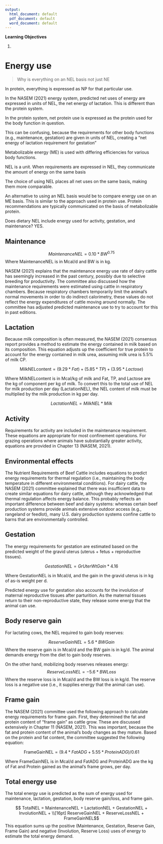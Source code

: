 ```yaml
---
output:
  html_document: default
  pdf_document: default
  word_document: default
---
```


::: {.lo}

**Learning Objectives**

1. 

::: 

# Energy use

> Why is everything on an NEL basis not just NE

In protein, everything is expressed as NP for that particular use. 

In the NASEM (2021) energy system, predicted net uses of energy are expressed in units of NEL, the net energy of lactation. This is different than the protein system. 

In the protein system, net protein use is expressed as the protein used for the body function in question. 

This can be confusing, because the requirements for other body functions (e.g., maintenance, gestation) are given in units of NEL, creating a "net energy of lactation requirement for gestation" 

Metabolizable energy (ME) is used with differing efficiencies for various body functions. 

NEL is a unit. When requirements are expressed in NEL, they communicate the amount of energy on the same basis 

The choice of using NEL places all net uses on the same basis, making them more comparable. 

An alternative to using an NEL basis would be to compare energy use on an ME basis. This is similar to the approach used in protein use. Protein recommendations are typically communicated on the basis of metabolizable protein. 

Does dietary NEL include energy used for activity, gestation, and maintenance? YES. 

## Maintenance

$$ MaintenanceNEL = 0.10 * BW^{0.75}$$
Where MaintenanceNEL is in Mcal/d and BW is in kg. 

NASEM (2021) explains that the maintenance energy use rate of dairy cattle has seemingly increased in the past century, possibly due to selective breeding for productivity. The committee also discussed how the maintenance requirements were estimated using cattle in respiratory chambers. Because respiratory chambers temporarily limit the animal's normal movements in order to do indirect calorimetry, these values do not reflect the energy expenditures of cattle moving around normally. The committee has adjusted predicted maintenance use to try to account for this in past editions. 

## Lactation

Because milk composition is often measured, the NASEM (2021) consensus report provides a method to estimate the energy contained in milk based on its composition. This equation adjusts up the coefficient for true protein to account for the energy contained in milk urea, assuming milk urea is 5.5% of milk CP. 

$$
\text{MilkNELcontent} =( 9.29*Fat)  + (5.85*TP) + (3.95*Lactose)
$$

Where MilkNELcontent is in Mcal/kg of milk and Fat, TP, and Lactose are the kg of component per kg of milk. To convert this to the total use of NEL for milk production per day (LactationNEL), the NEL content of milk must be multiplied by the milk production in kg per day. 

$$
LactationNEL = MilkNEL*Milk
$$

## Activity

Requirements for activity are included in the maintenance requirement. These equations are appropriate for most confinement operations. For grazing operations where animals have substantially greater activity, equations are provided in Chapter 13 (NASEM, 2021). 

## Environmental effects

The Nutrient Requirements of Beef Cattle includes equations to predict energy requirements for thermal regulation (i.e., maintaining the body temperature in different environmental conditions). For dairy cattle, the NASEM (2021) committee explained that there was insufficient data to create similar equations for dairy cattle, although they acknowledged that thermal regulation affects energy balance. This probably reflects an important difference between beef and dairy systems:  whereas certain beef production systems provide animals extensive outdoor access (e.g., rangeland or feedlot), many U.S. dairy production systems confine cattle to barns that are environmentally controlled.   


## Gestation
The energy requirements for gestation are estimated based on the predicted weight of the gravid uterus (uterus + fetus + reproductive tissues). 

$$ GestationNEL = GrUterWtGain * 4.16$$ 

Where GestationNEL is in Mcal/d, and the gain in the gravid uterus is in kg of as-is weight per d. 

Predicted energy use for gestation also accounts for the involution of maternal reproductive tissues after parturition. As the maternal tissues return to their non-reproductive state, they release some energy that the animal can use. 


## Body reserve gain

For lactating cows, the NEL required to gain body reserves:

$$ ReserveGainNEL = 5.6 * BWGain$$
Where the reserve gain is in Mcal/d and the BW gain is in kg/d. The animal demands energy from the diet to gain body reserves. 

On the other hand, mobilizing body reserves releases energy:
$$ReserveLossNEL = -5.6* BWLoss$$
Where the reserve loss is in Mcal/d and the BW loss is in kg/d. The reserve loss is a negative use (i.e., it supplies energy that the animal can use).

## Frame gain

The NASEM (2021) committee used the following approach to calculate energy requirements for frame gain. First, they determined the fat and protein content of "frame gain" as cattle grow. These are discussed extensively in Chapter 11 (NASEM, 2021). This was important, because the fat and protein content of the animal's body changes as they mature. Based on the protein and fat content, the committee suggested the following equation:

$$\text{FrameGainNEL} = (9.4*FatADG + 5.55*ProteinADG)/0.61$$

Where FrameGainNEL is in Mcal/d and FatADG and ProteinADG are the kg of Fat and Protein gained as the animal's frame grows, per day. 

## Total energy use

The total energy use is predicted as the sum of energy used for maintenance, lactation, gestation, body reserve gain/loss, and frame gain. 

$$ TotalNEL = MaintenanceNEL + LactationNEL + GestationNEL + InvolutionNEL + \\[16pt]  ReserveGainNEL + ReserveLossNEL + FrameGainNEL$$
This equation sums up the positive (Maintenance, Gestation, Reserve Gain, Frame Gain) and negative (Involution, Reserve Loss) uses of energy to estimate the total energy demand. 


